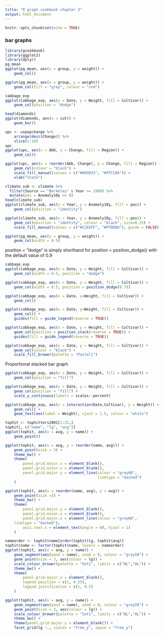 ```yaml
---
title: "R graph cookbook chapter 3"
output: html_document
---
```


```r
knitr::opts_chunk$set(echo = TRUE)
```

### bar graphs

```r
library(gcookbook)
library(ggplot2)
library(dplyr)
pg_mean
ggplot(pg_mean, aes(x = group, y = weight)) +
    geom_col()
```

```r
ggplot(pg_mean, aes(x = group, y = weight)) +
    geom_col(fill = "grey", colour = "red")
```

```r
cabbage_exp
ggplot(cabbage_exp, aes(x = Date, y = Weight, fill = Cultivar)) +
    geom_col(position = "dodge")
```

```r
head(diamonds)
ggplot(diamonds, aes(x = cut)) +
    geom_bar()
```

```r
upc <- uspopchange %>%
    arrange(desc(Change)) %>%
    slice(1:10)
upc
ggplot(upc, aes(x = Abb, y = Change, fill = Region)) + 
    geom_col()
```

```r
ggplot(upc, aes(x = reorder(Abb, Change), y = Change, fill = Region)) +
    geom_col(colour = "black") +
    scale_fill_manual(values = c("#669933", "#FFCC66")) +
    xlab("State")
```

```r
climate_sub <- climate %>%
  filter(Source == "Berkeley" & Year >= 1900) %>%
  mutate(pos = Anomaly10y >= 0)
head(climate_sub)
ggplot(climate_sub, aes(x = Year, y = Anomaly10y, fill = pos)) +
    geom_col(position = "identity")
```

```r
ggplot(climate_sub, aes(x = Year, y = Anomaly10y, fill = pos)) +
    geom_col(position = "identity", colour = "black", size=0.25) +
    scale_fill_manual(values = c("#CCEEFF", "#FFDDDD"), guide = FALSE)
```

```r
ggplot(pg_mean, aes(x = group, y = weight)) +
    geom_col(width = 0.5)
```

position = "dodge" is simply shorthand for position = position_dodge() with the default value of 0.9

```r
cabbage_exp
ggplot(cabbage_exp, aes(x = Date, y = Weight, fill = Cultivar)) +
    geom_col(width = 0.5, position = "dodge")

ggplot(cabbage_exp, aes(x = Date, y = Weight, fill = Cultivar)) +
    geom_col(width = 0.5, position = position_dodge(0.7))
```

```r
ggplot(cabbage_exp, aes(x = Date, y=Weight, fill = Cultivar)) +
    geom_col()
```

```r
ggplot(cabbage_exp, aes(x = Date, y=Weight, fill = Cultivar)) +
    geom_col() +
    guides(fill = guide_legend(reverse = TRUE))
```

```r
ggplot(cabbage_exp, aes(x = Date, y = Weight, fill = Cultivar)) +
    geom_col(position = position_stack(reverse = TRUE)) +
    guides(fill = guide_legend(reverse = TRUE))
```

```r
ggplot(cabbage_exp, aes(x = Date, y = Weight, fill = Cultivar)) +
    geom_col(colour = "black") +
    scale_fill_brewer(palette = "Pastel1")
```

Proportional stacked bar graph
```r
ggplot(cabbage_exp, aes(x = Date, y = Weight, fill = Cultivar)) +
    geom_col(position = "fill")
```

```r
ggplot(cabbage_exp, aes(x = Date, y = Weight, fill = Cultivar)) +
    geom_col(position = "fill") +
    scale_y_continuous(labels = scales::percent)
```

```r
ggplot(cabbage_exp, aes(x = interaction(Date,Cultivar), y = Weight)) +
    geom_col() +
    geom_text(aes(label = Weight), vjust = 1.5, colour = "white")
```

```r
tophit <- tophitters2001[1:25,]
tophit[, c("name", "lg", "avg")]
ggplot(tophit, aes(x = avg, y = name)) +
    geom_point()
```

```r
ggplot(tophit, aes(x = avg, y = reorder(name, avg))) +
    geom_point(size = 3) +
    theme_bw() +
    theme(
        panel.grid.major.x = element_blank(),
        panel.grid.minor.x = element_blank(),
        panel.grid.major.y = element_line(colour = "grey60",
                                          linetype = "dashed")
    )
```

```r
ggplot(tophit, aes(x = reorder(name, avg), y = avg)) +
    geom_point(size =3) +
    theme_bw() +
    theme(
        panel.grid.major.y = element_blank(),
        panel.grid.minor.y = element_blank(),
        panel.grid.major.x = element_line(colour = "grey60",
    linetype = "dashed"),
        axis.text.x = element_text(angle = 60, hjust = 1)
    )
```

```r
nameorder <- tophit$name[order(tophit$lg, tophit$avg)]
tophit$name <- factor(tophit$name, levels = nameorder)
ggplot(tophit, aes(x = avg, y = name)) +
    geom_segment(aes(yend = name), xend = 0, colour = "grey50") +
    geom_point(size = 3, aes(colour = lg)) +
    scale_colour_brewer(palette = "Set1", limits = c("NL","AL")) +
    theme_bw() +
    theme(
        panel.grid.major.y = element_blank(),
        legend.position = c(1, 0.55),
        legend.justification = c(1, 0.5)
    )
```

```r
ggplot(tophit, aes(x = avg, y = name)) +
    geom_segment(aes(yend = name), xend = 0, colour = "grey50") +
    geom_point(size = 3, aes(colour = lg)) +
    scale_colour_brewer(palette = "Set1", limits = c("NL","AL")) +
    theme_bw() +
    theme(panel.grid.major.y = element_blank()) +
    facet_grid(lg ~., scales = "free_y", space = "free_y")
```


    



